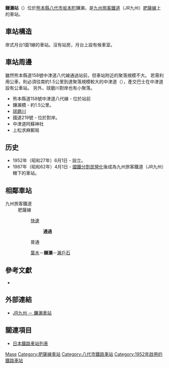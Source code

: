 {{refimprove|time=2010-08-01T13:42:48+00:00}}
{{noteTA
|T=zh-tw:鎌瀨車站;zh-hk:鎌瀨站;zh-cn:鎌瀨站;
|1=zh-tw:鎌瀨車站;zh-hk:鎌瀨站;zh-cn:鎌瀨站;}}
{{日本車站資訊
|公司色 = red
|文字色 = 
|站名 = 鎌瀨站
|圖片 = Kamase Station.JPG
|pxl = 
|圖片說明 = 月臺
|日文原名 = 鎌瀨
|平假名 = かませ
|羅馬拼音 = Kamase
|副站名 = 
|所屬公司 = [[九州旅客鐵道|九州旅客鐵道]]（JR九州）
|所屬路線 = [[肥薩線|肥薩線]]
|前一站 = [[葉木站|葉木]]
|前一站距離 = 2.4
|後一站距離 = 2,8
|後一站 =  [[瀨戶石站|瀨戶石]]
|距離 = 16.8
|起點站 = [[八代站|八代]]
|電報略號 = カマ
|車站編號 = 
|所在地 = [[熊本縣|熊本縣]][[八代市|八代市]]坂本町鎌瀨279
|車站構造 = 地面站
|月台配置 = 1面1線
|啟用年月日 = 1952年6月1日
|廢站年月日 = 
|乘客人數 = 9
|上下車人次 = 18
|統計年度 = 2012年
|轉車 = 
|備註 = [[無人站|無人站]]
|全寬備註 = 
}}
'''鎌瀨站'''（{{jpn|j=鎌瀬駅|kyu=|hg=かませえき|hgt=|rm=Kamase eki|f=y}}）位於[[熊本縣|熊本縣]][[八代市|八代市]][[坂本町|坂本町]]鎌瀨，是[[九州旅客鐵道|九州旅客鐵道]]（JR九州）[[肥薩線|肥薩線]]上的車站。

== 車站構造 ==
岸式月台1面1線的車站。沒有站房，月台上設有候車室。

== 車站周邊 ==
雖然熊本縣道158號中津道八代線通過站前，但車站附近的聚落規模不大。
若需利用公車，則必須往南約1.5公里到達聚落規模較大的中津道（{{lang|ja|なかつみち}}），產交巴士在中津道設有公車站。
另外，球磨川對岸也有小聚落。

*熊本縣道158號中津道八代線 - 位於站前
*鎌瀨橋 - 約1.5公里。
*[[球磨川|球磨川]]
*國道219號 - 位於對岸。
*中津道阿蘇神社
*上松求麻郵局

==历史==
*1952年（昭和27年）6月1日 - 設立。
*1987年（昭和62年）4月1日 -  [[國鐵分割民營化|國鐵分割民營化]]後成為九州旅客鐵道（JR九州）轄下的車站。

== 相鄰車站 ==
; 九州旅客鐵道
: 肥薩線
:: {{Color|#faf|■}}[[肥薩線#快速列車|快速]]
::: '''通過'''
:: {{Color|black|■}}普通
:: [[葉木站|葉木]]－'''鎌瀨'''－[[瀨戶石站|瀨戶石]]

==參考文獻==
*{{cite book
  | author = 今尾惠介
  | title = {{lang|ja|日本鉄道旅行地図帳 12号・九州}}
  | publisher = 新潮社
  | series = {{lang|ja|日本鉄道旅行地図帳}}
  | year = 2008
  | isbn = 978-4-10-790030-2
}}

==外部連結==
* [http://www.jrkyushu.co.jp/railway/station/1191503_1601.html JR九州 － 鐮瀨車站]{{ja}}

==關連項目==
* [[日本鐵路車站列表|日本鐵路車站列表]]

{{肥薩線}}
{{DEFAULTSORT:Kamase}}
[[Category:日本鐵路車站_Ka|Mase]]
[[Category:肥薩線車站|Category:肥薩線車站]]
[[Category:八代市鐵路車站|Category:八代市鐵路車站]]
[[Category:1952年啟用的鐵路車站|Category:1952年啟用的鐵路車站]]